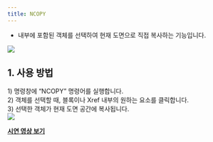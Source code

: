 ```yaml
---
title: NCOPY
---
```



[image1]: ../../../../../assets/images/commands/ncopy/image1.png
[image2]: ../../../../../assets/images/commands/ncopy/image2.png

* 내부에 포함된 객체를 선택하여 현재 도면으로 직접 복사하는 기능입니다.

![][image1]

## **1\. 사용 방법**

1\) 명령창에 “NCOPY” 명령어를 실행합니다.  
2\) 객체를 선택할 때, 블록이나 Xref 내부의 원하는 요소를 클릭합니다.  
3\) 선택한 객체가 현재 도면 공간에 복사됩니다.  
![][image2]

[**<Icon name="youtube" class="emoji"/> 시연 영상 보기**](https://youtu.be/TeSvy_izJBA) 